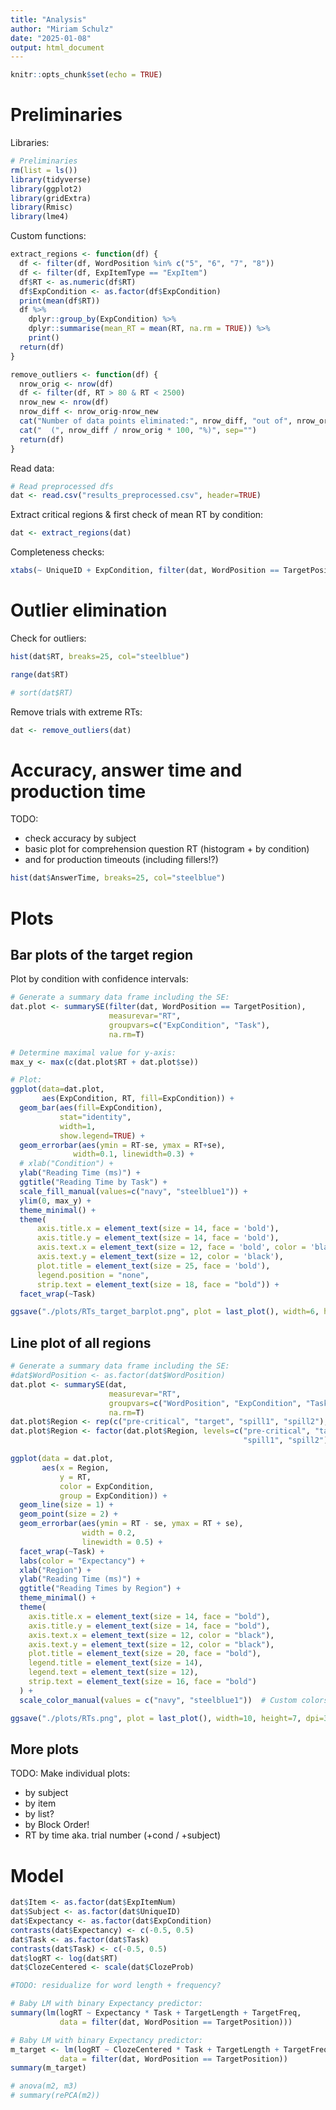 ```yaml
---
title: "Analysis"
author: "Miriam Schulz"
date: "2025-01-08"
output: html_document
---
```


```r
knitr::opts_chunk$set(echo = TRUE)
```


# Preliminaries

Libraries: 

```r
# Preliminaries
rm(list = ls())
library(tidyverse)
library(ggplot2)
library(gridExtra)
library(Rmisc)
library(lme4)
```

Custom functions:

```r
extract_regions <- function(df) {
  df <- filter(df, WordPosition %in% c("5", "6", "7", "8"))
  df <- filter(df, ExpItemType == "ExpItem")
  df$RT <- as.numeric(df$RT)
  df$ExpCondition <- as.factor(df$ExpCondition)
  print(mean(df$RT))
  df %>%
    dplyr::group_by(ExpCondition) %>%
    dplyr::summarise(mean_RT = mean(RT, na.rm = TRUE)) %>%
    print()
  return(df)
}

remove_outliers <- function(df) {
  nrow_orig <- nrow(df)
  df <- filter(df, RT > 80 & RT < 2500)
  nrow_new <- nrow(df)
  nrow_diff <- nrow_orig-nrow_new
  cat("Number of data points eliminated:", nrow_diff, "out of", nrow_orig)
  cat("  (", nrow_diff / nrow_orig * 100, "%)", sep="")
  return(df)
}
```


Read data:

```r
# Read preprocessed dfs
dat <- read.csv("results_preprocessed.csv", header=TRUE)
```


Extract critical regions & first check of mean RT by condition:

```r
dat <- extract_regions(dat)
```


Completeness checks:

```r
xtabs(~ UniqueID + ExpCondition, filter(dat, WordPosition == TargetPosition))
```



# Outlier elimination

Check for outliers:

```r
hist(dat$RT, breaks=25, col="steelblue")

range(dat$RT)

# sort(dat$RT)
```

Remove trials with extreme RTs:

```r
dat <- remove_outliers(dat)
```


# Accuracy, answer time and production time

TODO:

- check accuracy by subject
- basic plot for comprehension question RT (histogram + by condition) 
- and for production timeouts (including fillers!?)

```r
hist(dat$AnswerTime, breaks=25, col="steelblue")
```


# Plots

## Bar plots of the target region

Plot by condition with confidence intervals:

```r
# Generate a summary data frame including the SE:
dat.plot <- summarySE(filter(dat, WordPosition == TargetPosition),
                      measurevar="RT",
                      groupvars=c("ExpCondition", "Task"),
                      na.rm=T)

# Determine maximal value for y-axis:
max_y <- max(c(dat.plot$RT + dat.plot$se))

# Plot:
ggplot(data=dat.plot,
       aes(ExpCondition, RT, fill=ExpCondition)) + 
  geom_bar(aes(fill=ExpCondition),
           stat="identity",
           width=1,
           show.legend=TRUE) +
  geom_errorbar(aes(ymin = RT-se, ymax = RT+se),
              width=0.1, linewidth=0.3) +
  # xlab("Condition") +
  ylab("Reading Time (ms)") +
  ggtitle("Reading Time by Task") +
  scale_fill_manual(values=c("navy", "steelblue1")) +
  ylim(0, max_y) +
  theme_minimal() + 
  theme(
      axis.title.x = element_text(size = 14, face = 'bold'),
      axis.title.y = element_text(size = 14, face = 'bold'),
      axis.text.x = element_text(size = 12, face = 'bold', color = 'black'),
      axis.text.y = element_text(size = 12, color = 'black'),
      plot.title = element_text(size = 25, face = 'bold'),
      legend.position = "none",
      strip.text = element_text(size = 18, face = "bold")) + 
  facet_wrap(~Task)

ggsave("./plots/RTs_target_barplot.png", plot = last_plot(), width=6, height=4, dpi=320)
```


## Line plot of all regions

```r
# Generate a summary data frame including the SE:
#dat$WordPosition <- as.factor(dat$WordPosition)
dat.plot <- summarySE(dat,
                      measurevar="RT",
                      groupvars=c("WordPosition", "ExpCondition", "Task"),
                      na.rm=T)
dat.plot$Region <- rep(c("pre-critical", "target", "spill1", "spill2"), each=4)
dat.plot$Region <- factor(dat.plot$Region, levels=c("pre-critical", "target",
                                                    "spill1", "spill2"))

ggplot(data = dat.plot,
       aes(x = Region,
           y = RT,
           color = ExpCondition,
           group = ExpCondition)) +
  geom_line(size = 1) +
  geom_point(size = 2) +
  geom_errorbar(aes(ymin = RT - se, ymax = RT + se), 
                width = 0.2, 
                linewidth = 0.5) +
  facet_wrap(~Task) +
  labs(color = "Expectancy") +
  xlab("Region") +
  ylab("Reading Time (ms)") +
  ggtitle("Reading Times by Region") +
  theme_minimal() +
  theme(
    axis.title.x = element_text(size = 14, face = "bold"),
    axis.title.y = element_text(size = 14, face = "bold"),
    axis.text.x = element_text(size = 12, color = "black"),
    axis.text.y = element_text(size = 12, color = "black"),
    plot.title = element_text(size = 20, face = "bold"),
    legend.title = element_text(size = 14),
    legend.text = element_text(size = 12),
    strip.text = element_text(size = 16, face = "bold")
  ) +
  scale_color_manual(values = c("navy", "steelblue1"))  # Custom colors

ggsave("./plots/RTs.png", plot = last_plot(), width=10, height=7, dpi=320)
```

## More plots

TODO: Make individual plots:

- by subject
- by item
- by list?
- by Block Order!
- RT by time aka. trial number (+cond / +subject)


# Model

```r
dat$Item <- as.factor(dat$ExpItemNum)
dat$Subject <- as.factor(dat$UniqueID)
dat$Expectancy <- as.factor(dat$ExpCondition)
contrasts(dat$Expectancy) <- c(-0.5, 0.5)
dat$Task <- as.factor(dat$Task)
contrasts(dat$Task) <- c(-0.5, 0.5)
dat$logRT <- log(dat$RT)
dat$ClozeCentered <- scale(dat$ClozeProb)

#TODO: residualize for word length + frequency?

# Baby LM with binary Expectancy predictor:
summary(lm(logRT ~ Expectancy * Task + TargetLength + TargetFreq,
           data = filter(dat, WordPosition == TargetPosition)))

# Baby LM with binary Expectancy predictor:
m_target <- lm(logRT ~ ClozeCentered * Task + TargetLength + TargetFreq,
           data = filter(dat, WordPosition == TargetPosition))
summary(m_target)

# anova(m2, m3)
# summary(rePCA(m2))
```

